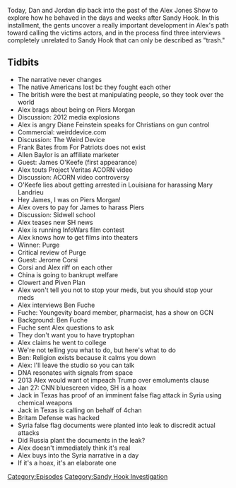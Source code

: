 {{DEFAULTSORT:
    #_EPISODE_0301:January 24-28, 2013
}}{{Episode
    | title             = January 24-28, 2013
    | caption           = Listen to this episode on [https://knowledgefight.libsyn.com/knowledge-fight-january-24-28-2013 Libsyn] [https://open.spotify.com/episode/7h8fb7UAzYmhTqTwkmw15c Spotify]
    | episodeNumber     = 301
    | length            = 01:47:58
    | airDate           = May 27, 2019
    | coverageStartDate = January 24, 2013
    | coverageEndDate   = January 28, 2013
    | episodeType       = [[:Category:Sandy Hook Investigation|Sandy Hook Investigation]]
    | appearance        = [[Piers Morgan]], [[Diane Feinstein]], [[Frank Bates]], [[Allen Baylor]], [[James O'Keefe]], [[Mary Landrieu]], [[Jerome Corsi]], [[Ben Fuche]]
    | oocDrop           = My broadcast is a college for people who want to do bad things
    | previousEpisode   = [[300: May 21-22, 2019]]
    | nextEpisode       = [[302: Discernment Overload]]
}}

{{Stub}}

Today, Dan and Jordan dip back into the past of the Alex Jones Show to explore how he behaved in the days and weeks after Sandy Hook. In this installment, the gents uncover a really important development in Alex's path toward calling the victims actors, and in the process find three interviews completely unrelated to Sandy Hook that can only be described as "trash."

==Tidbits==

*The narrative never changes
*The native Americans lost bc they fought each other
*The british were the best at manipulating people, so they took over the world
*Alex brags about being on Piers Morgan
*Discussion: 2012 media explosions
*Alex is angry Diane Feinstein speaks for Christians on gun control
*Commercial: weirddevice.com
*Discussion: The Weird Device
*Frank Bates from For Patriots does not exist
*Allen Baylor is an affiliate marketer
*Guest: James O'Keefe (first appearance)
*Alex touts Project Veritas ACORN video
*Discussion: ACORN video controversy
*O'Keefe lies about getting arrested in Louisiana for harassing Mary Landrieu
*Hey James, I was on Piers Morgan!
*Alex overs to pay for James to harass Piers
*Discussion: Sidwell school
*Alex teases new SH news
*Alex is running InfoWars film contest
*Alex knows how to get films into theaters
*Winner: Purge
*Critical review of Purge
*Guest: Jerome Corsi
*Corsi and Alex riff on each other
*China is going to bankrupt welfare
*Clowert and Piven Plan
*Alex won't tell you not to stop your meds, but you should stop your meds
*Alex interviews Ben Fuche
*Fuche: Youngevity board member, pharmacist, has a show on GCN
*Background: Ben Fuche
*Fuche sent Alex questions to ask
*They don't want you to have tryptophan
*Alex claims he went to college
*We're not telling you what to do, but here's what to do
*Ben: Religion exists because it calms you down
*Alex: I'll leave the studio so you can talk
*DNA resonates with signals from space
*2013 Alex would want ot impeach Trump over emoluments clause
*Jan 27: CNN bluescreen video, SH is a hoax
*Jack in Texas has proof of an imminent false flag attack in Syria using chemical weapons
*Jack in Texas is calling on behalf of 4chan
*Britam Defense was hacked
*Syria false flag documents were planted into leak to discredit actual attacks
*Did Russia plant the documents in the leak?
*Alex doesn't immediately think it's real
*Alex buys into the Syria narrative in a day
*If it's a hoax, it's an elaborate one

[[Category:Episodes]]
[[Category:Sandy Hook Investigation]]
